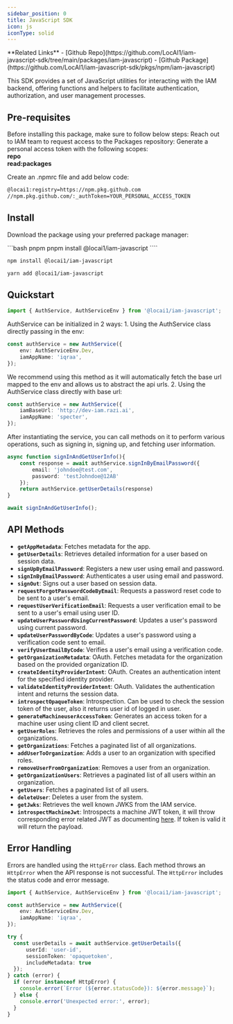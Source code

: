```yaml
---
sidebar_position: 0
title: JavaScript SDK
icon: js
iconType: solid
---
```


<Note>
**Related Links**
- [Github Repo](https://github.com/LocAI1/iam-javascript-sdk/tree/main/packages/iam-javascript)
- [Github Package](https://github.com/LocAI1/iam-javascript-sdk/pkgs/npm/iam-javascript)
</Note>

This SDK provides a set of JavaScript utilities for interacting with the IAM backend, offering functions and helpers to facilitate authentication, authorization, and user management processes.


## Pre-requisites
Before installing this package, make sure to follow below steps:
<Steps>
<Step title="Request repository access to the Packages" >
Reach out to IAM team to request access to the Packages repository:
<TeamChannels />
</Step>
<Step title="Generate a personal access token">
    Generate a personal access token with the following scopes:<br/><Icon icon="square-check" /> **repo**
    <br/><Icon icon="square-check" /> **read:packages**
</Step>
<Step title="Create an .npmrc file">

Create an .npmrc file and add below code:
```bash
@locai1:registry=https://npm.pkg.github.com
//npm.pkg.github.com/:_authToken=YOUR_PERSONAL_ACCESS_TOKEN
```
</Step>
</Steps>



## Install

Download the package using your preferred package manager:

<CodeGroup>
```bash pnpm
pnpm install @locai1/iam-javascript
````

```bash npm
npm install @locai1/iam-javascript
````

```bash yarn
yarn add @locai1/iam-javascript
````
</CodeGroup>

## Quickstart

<Steps>
<Step title="Import the AuthService class">

```typescript
import { AuthService, AuthServiceEnv } from '@locai1/iam-javascript';
```

</Step>

<Step title="Initialize the AuthService">
AuthService can be initialized in 2 ways:
1. Using the AuthService class directly passing in the env:

```typescript
const authService = new AuthService({
    env: AuthServiceEnv.Dev,
    iamAppName: 'iqraa',
});
```
<Check>We recommend using this method as it will automatically fetch the base url mapped to the env and allows us to abstract the api urls.</Check>
2. Using the AuthService class directly with base url:

```typescript
const authService = new AuthService({
    iamBaseUrl: 'http://dev-iam.razi.ai',
    iamAppName: 'specter',
});
```
</Step>

<Step title="Call methods on the AuthService instance">
After instantiating the service, you can call methods on it to perform various operations, such as signing in, signing up, and fetching user information.

```typescript
async function signInAndGetUserInfo(){
    const response = await authService.signInByEmailPassword({
        email: 'johndoe@test.com',
        password: 'testJohndoe@12AB'
    });
    return authService.getUserDetails(response)
}

await signInAndGetUserInfo();
```

</Step>
</Steps>


## API Methods

- **`getAppMetadata`**: Fetches metadata for the app.
- **`getUserDetails`**: Retrieves detailed information for a user based on session data.
- **`signUpByEmailPassword`**: Registers a new user using email and password.
- **`signInByEmailPassword`**: Authenticates a user using email and password.
- **`signOut`**: Signs out a user based on session data.
- **`requestForgotPasswordCodeByEmail`**: Requests a password reset code to be sent to a user's email.
- **`requestUserVerificationEmail`**: Requests a user verification email to be sent to a user's email using user ID.
- **`updateUserPasswordUsingCurrentPassword`**: Updates a user's password using current password.
- **`updateUserPasswordByCode`**: Updates a user's password using a verification code sent to email.
- **`verifyUserEmailByCode`**: Verifies a user's email using a verification code.
- **`getOrganizationMetadata`**: OAuth. Fetches metadata for the organization based on the provided organization ID.
- **`createIdentityProviderIntent`**: OAuth. Creates an authentication intent for the specified identity provider.
- **`validateIdentityProviderIntent`**: OAuth. Validates the authentication intent and returns the session data.
- **`introspectOpaqueToken`**: Introspection. Can be used to check the session token of the user, also it returns user id of logged in user.
- **`generateMachineuserAccessToken`**: Generates an access token for a machine
  user using client ID and client secret.
- **`getUserRoles`**: Retrieves the roles and permissions of a user within all
  the organizations.
- **`getOrganizations`**: Fetches a paginated list of all organizations.
- **`addUserToOrganization`**: Adds a user to an organization with specified
  roles.
- **`removeUserFromOrganization`**: Removes a user from an organization.
- **`getOrganizationUsers`**: Retrieves a paginated list of all users
  within an organization.
- **`getUsers`**: Fetches a paginated list of all users.
- **`deleteUser`**: Deletes a user from the system.
- **`getJwks`**: Retrieves the well known JWKS from the IAM service.
- **`introspectMachineJwt`**: Introspects a machine JWT token, it will throw
  corresponding error related JWT as documenting
  [here](https://www.npmjs.com/package/jsonwebtoken#tokenexpirederror). If token
  is valid it will return the payload.
## Error Handling

Errors are handled using the `HttpError` class. Each method throws an `HttpError` when the API response is not successful. The `HttpError` includes the status code and error message.

```typescript
import { AuthService, AuthServiceEnv } from '@locai1/iam-javascript';

const authService = new AuthService({
    env: AuthServiceEnv.Dev,
    iamAppName: 'iqraa',
});

try {
  const userDetails = await authService.getUserDetails({
      userId: 'user-id',
      sessionToken: 'opaquetoken',
      includeMetadata: true
  });
} catch (error) {
  if (error instanceof HttpError) {
    console.error(`Error (${error.statusCode}): ${error.message}`);
  } else {
    console.error('Unexpected error:', error);
  }
}
```